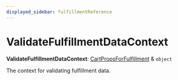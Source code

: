 ```yaml
---
displayed_sidebar: fulfillmentReference
---
```



# ValidateFulfillmentDataContext

 **ValidateFulfillmentDataContext**: [CartPropsForFulfillment](../fulfillment.CartPropsForFulfillment/page.mdx) & `object`

The context for validating fulfillment data.
